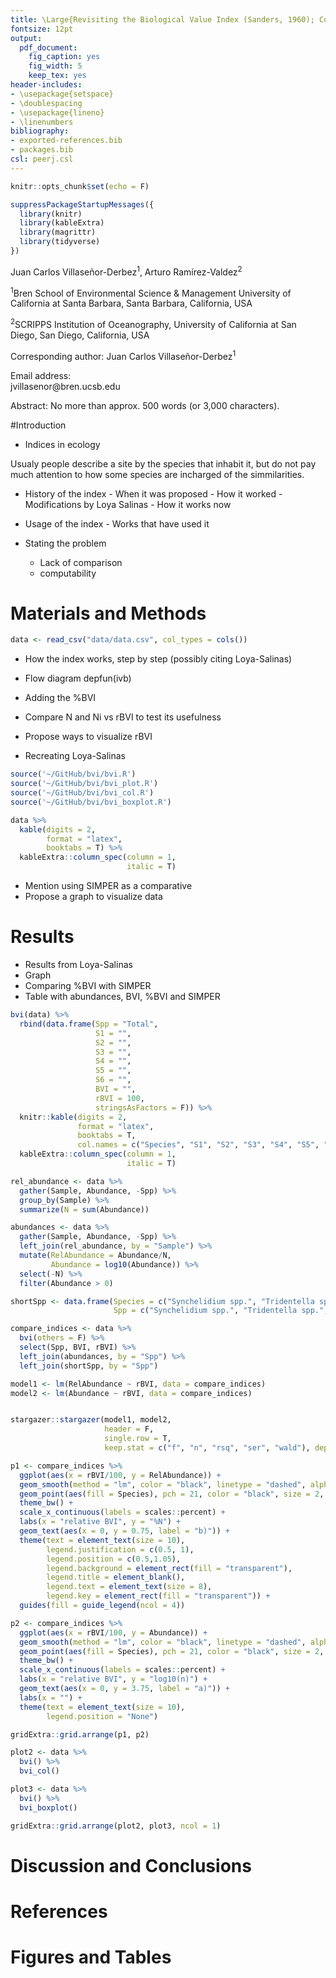 ```yaml
---
title: \Large{Revisiting the Biological Value Index (Sanders, 1960); Contribution to its calculation and visualization}
fontsize: 12pt
output:
  pdf_document:
    fig_caption: yes
    fig_width: 5
    keep_tex: yes
header-includes:
- \usepackage{setspace}
- \doublespacing
- \usepackage{lineno}
- \linenumbers
bibliography:
- exported-references.bib
- packages.bib
csl: peerj.csl
---
```


<script type="text/x-mathjax-config">
MathJax.Hub.Config({
  TeX: { 
      equationNumbers: { 
            autoNumber: "all",
            formatNumber: function (n) {return '9.'+n}
      } 
  }
});
</script>

```r
knitr::opts_chunk$set(echo = F)

suppressPackageStartupMessages({
  library(knitr)
  library(kableExtra)
  library(magrittr)
  library(tidyverse)
})

```

Juan Carlos Villaseñor-Derbez^1^, Arturo Ramírez-Valdez^2^

^1^Bren School of Environmental Science & Management University of California at Santa Barbara, Santa Barbara, California, USA

^2^SCRIPPS Institution of Oceanography, University of California at San Diego, San Diego, California, USA

Corresponding author: 
Juan Carlos Villaseñor-Derbez^1^

Email address:  
jvillasenor@bren.ucsb.edu

\clearpage

Abstract: 
No more than approx. 500 words (or 3,000 characters).

#Introduction

- Indices in ecology

Usualy people describe a site by the species that inhabit it, but do not pay much attention to how some species are incharged of the simmilarities.

- History of the index
	  - When it was proposed
	  - How it worked
	  - Modifications by Loya Salinas
	  - How it works now
	
- Usage of the index 
	  - Works that have used it
	
- Stating the problem
    - Lack of comparison
    - computability

# Materials and Methods

```r
data <- read_csv("data/data.csv", col_types = cols())
```


- How the index works, step by step (possibly citing Loya-Salinas)

- Flow diagram depfun(ivb)

- Adding the %BVI

\begin{equation}\%BVI_i = \frac{(100\times BVI_i)}{\sum_{i = 1}^nBVI_i}\end{equation}

- Compare N and Ni vs rBVI to test its usefulness

- Propose ways to visualize rBVI

- Recreating Loya-Salinas

```r
source('~/GitHub/bvi/bvi.R')
source('~/GitHub/bvi/bvi_plot.R')
source('~/GitHub/bvi/bvi_col.R')
source('~/GitHub/bvi/bvi_boxplot.R')
```

	
```r
data %>% 
  kable(digits = 2,
        format = "latex",
        booktabs = T) %>% 
  kableExtra::column_spec(column = 1,
                          italic = T)
```

- Mention using SIMPER as a comparative
- Propose a graph to visualize data

# Results

- Results from Loya-Salinas
- Graph
- Comparing %BVI with SIMPER
- Table with abundances, BVI, %BVI and SIMPER

```r
bvi(data) %>% 
  rbind(data.frame(Spp = "Total",
                   S1 = "",
                   S2 = "",
                   S3 = "",
                   S4 = "",
                   S5 = "",
                   S6 = "",
                   BVI = "",
                   rBVI = 100,
                   stringsAsFactors = F)) %>% 
  knitr::kable(digits = 2,
               format = "latex",
               booktabs = T, 
               col.names = c("Species", "S1", "S2", "S3", "S4", "S5", "S6", "BVI", "%BVI")) %>% 
  kableExtra::column_spec(column = 1,
                          italic = T)
```

```r
rel_abundance <- data %>%
  gather(Sample, Abundance, -Spp) %>% 
  group_by(Sample) %>% 
  summarize(N = sum(Abundance))

abundances <- data %>% 
  gather(Sample, Abundance, -Spp) %>% 
  left_join(rel_abundance, by = "Sample") %>% 
  mutate(RelAbundance = Abundance/N,
         Abundance = log10(Abundance)) %>% 
  select(-N) %>% 
  filter(Abundance > 0)

shortSpp <- data.frame(Species = c("Synchelidium spp.", "Tridentella spp.", "N. cirratulus", "N. californiensis", "G. tenuis", "D. gouldii", "O. benedicti", "Archaeomysis spp.", "Armadillium spp.", "Megalopus spp.", "E. analoga", "Pontharpinia spp.", "E. mucronata", "L. californica", "M. californica", "Hanstorina spp.", "G. dibranchiata", "A. maculata"), 
                       Spp = c("Synchelidium spp.", "Tridentella spp.", "Nerine cirratulus", "Nephtys californiensis", "Glycera tenuis", "Donax gouldii", "Orchestoidea benedicti", "Archaeomysis spp.", "Armadillium spp.", "Megalopus spp.", "Emerita analoga", "Pontharpinia spp.", "Euzonus mucronata", "Lepidopa californica", "Magelona californica", "Hanstorina spp.", "Glycera dibranchiata", "Archaeomysis maculata"), stringsAsFactors = F)

compare_indices <- data %>% 
  bvi(others = F) %>% 
  select(Spp, BVI, rBVI) %>% 
  left_join(abundances, by = "Spp") %>% 
  left_join(shortSpp, by = "Spp")
```


```r
model1 <- lm(RelAbundance ~ rBVI, data = compare_indices)
model2 <- lm(Abundance ~ rBVI, data = compare_indices)


stargazer::stargazer(model1, model2,
                     header = F,
                     single.row = T, 
                     keep.stat = c("f", "n", "rsq", "ser", "wald"), dep.var.labels = c("%N", "log10(n)"))
```

\clearpage

```r
p1 <- compare_indices %>% 
  ggplot(aes(x = rBVI/100, y = RelAbundance)) +
  geom_smooth(method = "lm", color = "black", linetype = "dashed", alpha = 0.3) +
  geom_point(aes(fill = Species), pch = 21, color = "black", size = 2, alpha = 0.5) +
  theme_bw() +
  scale_x_continuous(labels = scales::percent) +
  labs(x = "relative BVI", y = "%N") +
  geom_text(aes(x = 0, y = 0.75, label = "b)")) +
  theme(text = element_text(size = 10),
        legend.justification = c(0.5, 1),
        legend.position = c(0.5,1.05),
        legend.background = element_rect(fill = "transparent"),
        legend.title = element_blank(),
        legend.text = element_text(size = 8),
        legend.key = element_rect(fill = "transparent")) +
  guides(fill = guide_legend(ncol = 4))

p2 <- compare_indices %>% 
  ggplot(aes(x = rBVI/100, y = Abundance)) +
  geom_smooth(method = "lm", color = "black", linetype = "dashed", alpha = 0.3) +
  geom_point(aes(fill = Species), pch = 21, color = "black", size = 2, alpha = 0.5) +
  theme_bw() +
  scale_x_continuous(labels = scales::percent) +
  labs(x = "relative BVI", y = "log10(n)") +
  geom_text(aes(x = 0, y = 3.75, label = "a)")) +
  labs(x = "") +
  theme(text = element_text(size = 10),
        legend.position = "None")

gridExtra::grid.arrange(p1, p2)
```

```r
plot2 <- data %>% 
  bvi() %>% 
  bvi_col()

plot3 <- data %>% 
  bvi() %>% 
  bvi_boxplot()

gridExtra::grid.arrange(plot2, plot3, ncol = 1)
```


# Discussion and Conclusions

# References

<div id="refs"></div>

# Figures and Tables


